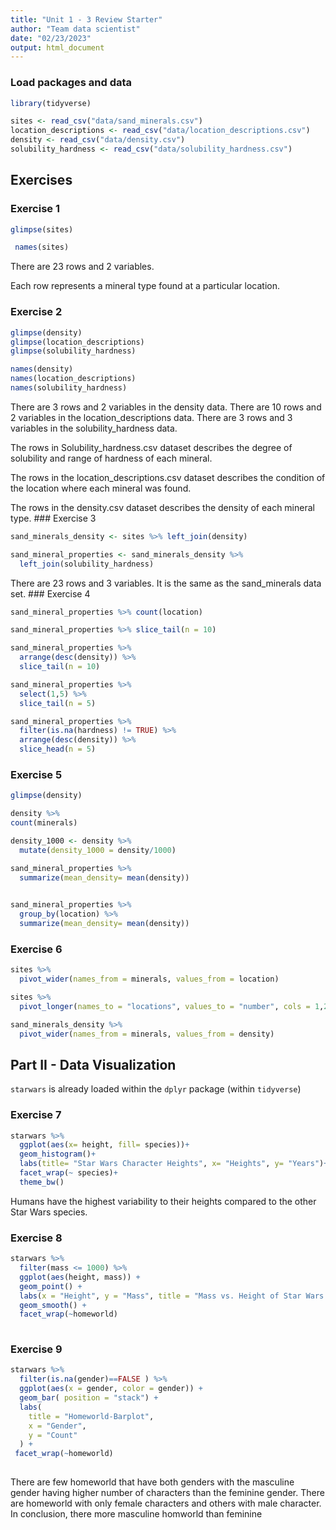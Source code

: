 ```yaml
---
title: "Unit 1 - 3 Review Starter"
author: "Team data scientist"
date: "02/23/2023"
output: html_document
---
```


### Load packages and data

```r
library(tidyverse) 
```

```r
sites <- read_csv("data/sand_minerals.csv")
location_descriptions <- read_csv("data/location_descriptions.csv")
density <- read_csv("data/density.csv")
solubility_hardness <- read_csv("data/solubility_hardness.csv")
```

## Exercises

### Exercise 1

```r
glimpse(sites)

 names(sites)
```

There are 23 rows and 2 variables.

Each row represents a mineral type found at a particular location.

### Exercise 2

```r
glimpse(density)
glimpse(location_descriptions)
glimpse(solubility_hardness)

names(density)
names(location_descriptions)
names(solubility_hardness)
```
There are 3 rows and 2 variables in the density data.
There are 10 rows and 2 variables in the location_descriptions data.
There are 3 rows and 3 variables in the solubility_hardness data.

The rows in Solubility_hardness.csv dataset describes the degree of solubility and range of hardness of each mineral.

The rows in the location_descriptions.csv dataset describes the condition of the location where each mineral was found.

The rows in the density.csv dataset describes the density of each mineral type.
### Exercise 3

```r
sand_minerals_density <- sites %>% left_join(density)

sand_mineral_properties <- sand_minerals_density %>% 
  left_join(solubility_hardness)

```
There are 23 rows and 3 variables. It is the same as the sand_minerals data set. 
### Exercise 4

```r
sand_mineral_properties %>% count(location)
```

```r
sand_mineral_properties %>% slice_tail(n = 10)
```

```r
sand_mineral_properties %>%
  arrange(desc(density)) %>%
  slice_tail(n = 10)
```

```r
sand_mineral_properties %>%
  select(1,5) %>%
  slice_tail(n = 5)
```

```r
sand_mineral_properties %>%
  filter(is.na(hardness) != TRUE) %>%
  arrange(desc(density)) %>%
  slice_head(n = 5)
```


### Exercise 5

```r
glimpse(density)
```

```r
density %>%
count(minerals)
```

```r
density_1000 <- density %>% 
  mutate(density_1000 = density/1000)
```

```r
sand_mineral_properties %>%
  summarize(mean_density= mean(density))
  
```

```r
sand_mineral_properties %>%
  group_by(location) %>% 
  summarize(mean_density= mean(density))
```



### Exercise 6

```r
sites %>% 
  pivot_wider(names_from = minerals, values_from = location)
```

```r
sites %>% 
  pivot_longer(names_to = "locations", values_to = "number", cols = 1,2)
```

```r
sand_minerals_density %>% 
  pivot_wider(names_from = minerals, values_from = density)
```


## Part II - Data Visualization

`starwars` is already loaded within the `dplyr` package (within `tidyverse`)

### Exercise 7

```r
starwars %>% 
  ggplot(aes(x= height, fill= species))+
  geom_histogram()+
  labs(title= "Star Wars Character Heights", x= "Heights", y= "Years")+
  facet_wrap(~ species)+
  theme_bw()

```
Humans have the highest variability to their heights compared to the other Star Wars species. 


### Exercise 8

```r
starwars %>%
  filter(mass <= 1000) %>%
  ggplot(aes(height, mass)) +
  geom_point() +
  labs(x = "Height", y = "Mass", title = "Mass vs. Height of Star Wars characters") +
  geom_smooth() +
  facet_wrap(~homeworld)
  
```


### Exercise 9


```r
starwars %>%
  filter(is.na(gender)==FALSE ) %>% 
  ggplot(aes(x = gender, color = gender)) +
  geom_bar( position = "stack") +
  labs(
    title = "Homeworld-Barplot",
    x = "Gender",
    y = "Count"
  ) +
 facet_wrap(~homeworld)
  
```

There are few homeworld that have both genders with the masculine gender having higher number of characters than the feminine gender. There are homeworld with only female characters and others with male character.
In conclusion, there more masculine homworld than feminine